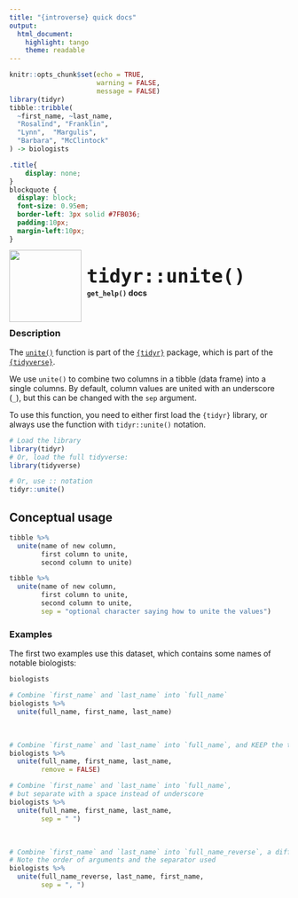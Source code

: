 ```yaml
---
title: "{introverse} quick docs"
output: 
  html_document:
    highlight: tango
    theme: readable
---
```



```r
knitr::opts_chunk$set(echo = TRUE, 
                      warning = FALSE, 
                      message = FALSE)
library(tidyr)
tibble::tribble(
  ~first_name, ~last_name, 
  "Rosalind", "Franklin", 
  "Lynn",  "Margulis",
  "Barbara", "McClintock"
) -> biologists

```

```css
.title{
    display: none;
}
blockquote {
  display: block;
  font-size: 0.95em;
  border-left: 3px solid #7FB036;
  padding:10px;
  margin-left:10px;
}
```

<div>
<br>
 <img src = "logo.png" style = "float:left;height:130px;margin-top:-20px;">
 <span style = "font-weight:bold;font-size:40px;"> 
  &nbsp;<code>tidyr::unite()</code>
 </span>
 <br>
 <b>&nbsp;&nbsp;&nbsp;<code>get_help()</code> docs</b>
</div>
<br>

### Description

The [`unite()`](https://tidyr.tidyverse.org/reference/unite.html) function is part of the [`{tidyr}`](https://tidyr.tidyverse.org/) package, which is part of the [`{tidyverse}`](https://www.tidyverse.org/).


We use `unite()` to combine two columns in a tibble (data frame) into a single columns. By default, column values are united with an underscore (`_`), but this can be changed with the `sep` argument.

<!-- Add the following if the topic is a function that does NOT come with base R, and uncomment/fill in the subsequent multiline HTML comment: -->
To use this function, you need to either first load the `{tidyr}` library, or always use the function with `tidyr::unite()` notation.

```r
# Load the library
library(tidyr)
# Or, load the full tidyverse:
library(tidyverse)

# Or, use :: notation
tidyr::unite()
```


## Conceptual usage 

```r
tibble %>% 
  unite(name of new column, 
        first column to unite, 
        second column to unite)

tibble %>% 
  unite(name of new column, 
        first column to unite, 
        second column to unite, 
        sep = "optional character saying how to unite the values")
```

### Examples

The first two examples use this dataset, which contains some names of notable biologists:

```r
biologists
```

```r
# Combine `first_name` and `last_name` into `full_name`
biologists %>% 
  unite(full_name, first_name, last_name)
```

<br>  <!-- Do not delete the <br>, and make sure to keep the previous and following lines blank. -->

```r
# Combine `first_name` and `last_name` into `full_name`, and KEEP the two originals
biologists %>% 
  unite(full_name, first_name, last_name,
        remove = FALSE)
```

```r
# Combine `first_name` and `last_name` into `full_name`, 
# but separate with a space instead of underscore
biologists %>% 
  unite(full_name, first_name, last_name,
        sep = " ")
```

<br>  <!-- Do not delete the <br>, and make sure to keep the previous and following lines blank. -->

```r
# Combine `first_name` and `last_name` into `full_name_reverse`, a different format
# Note the order of arguments and the separator used
biologists %>% 
  unite(full_name_reverse, last_name, first_name,
        sep = ", ")
```